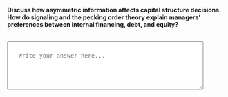 ::: {.question-block}

<label for="module9_long_q4"><strong>Discuss how asymmetric information affects capital structure decisions. How do signaling and the pecking order theory explain managers’ preferences between internal financing, debt, and equity?</strong></label><br><br>

<textarea id="module9_long_q4" name="module9_long_q4" rows="4" cols="60" placeholder="Write your answer here..." style="width:90%; padding:25px;"></textarea>

:::
